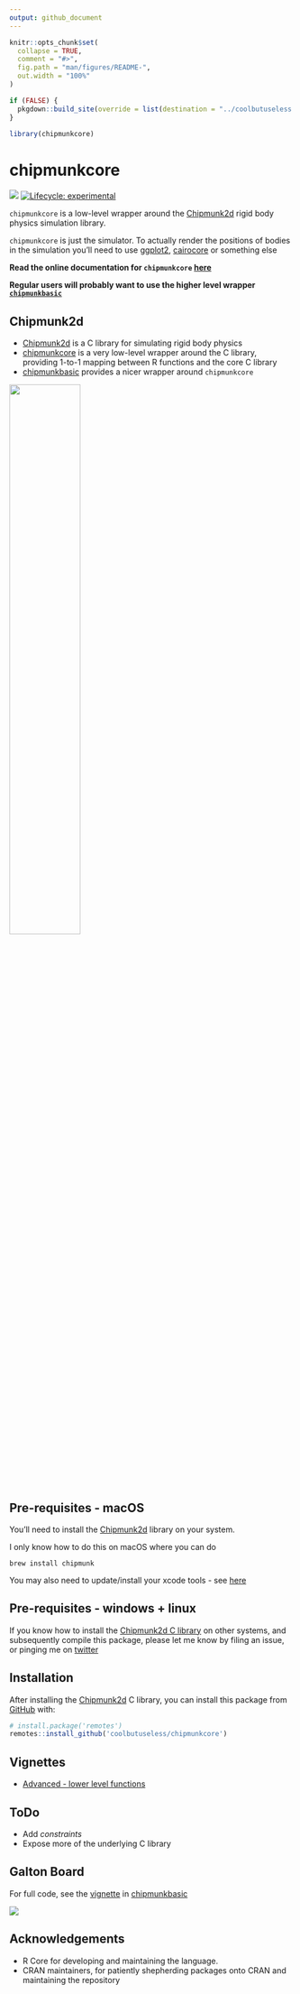 ```yaml
---
output: github_document
---
```


<!-- README.md is generated from README.Rmd. Please edit that file -->

```r
knitr::opts_chunk$set(
  collapse = TRUE,
  comment = "#>",
  fig.path = "man/figures/README-",
  out.width = "100%"
)

if (FALSE) {
  pkgdown::build_site(override = list(destination = "../coolbutuseless.github.io/package/chipmunkcore"))
}

library(chipmunkcore)
```

# chipmunkcore

<!-- badges: start -->
![](https://img.shields.io/badge/cool-useless-green.svg)
[![Lifecycle: experimental](https://img.shields.io/badge/lifecycle-experimental-orange.svg)](https://www.tidyverse.org/lifecycle/#experimental)
<!-- badges: end -->

`chipmunkcore` is a low-level wrapper around the [Chipmunk2d](http://chipmunk-physics.net/) rigid body 
physics simulation library.


`chipmunkcore` is just the simulator. To actually render the positions of bodies in the simulation you'll need
to use [ggplot2](https://cran.r-project.org/package=ggplot2), [cairocore](https://github.com/coolbutuseless/cairocore) or
something else


**Read the online documentation for `chipmunkcore` [here](https://coolbutuseless.github.io/package/chipmunkcore)**

**Regular users will probably want to use the higher level wrapper [`chipmunkbasic`](https://coolbutuseless.github.io/package/chipmunkbasic)**


## Chipmunk2d

* [Chipmunk2d](http://chipmunk-physics.net/) is a C library for simulating rigid
body physics
* [chipmunkcore](https://coolbutuseless.github.io/package/chipmunkcore) is a very low-level
wrapper around the C library, providing 1-to-1 mapping between R functions and 
the core C library
* [chipmunkbasic](https://coolbutuseless.github.io/package/chipmunkbasic) provides a 
nicer wrapper around `chipmunkcore`

<img src="man/figures/chipmunk-overview.png" width="50%" />


## Pre-requisites - macOS

You'll need to install the [Chipmunk2d](http://chipmunk-physics.net/) library on 
your system.

I only know how to do this on macOS where you can do

```
brew install chipmunk
```

You may also need to update/install your xcode tools - see [here](https://stackoverflow.com/questions/58313047/cannot-compile-r-packages-with-c-code-after-updating-to-macos-catalina)


## Pre-requisites - windows + linux

If you know how to install the [Chipmunk2d C library](http://chipmunk-physics.net/) on other systems, and subsequently compile
this package, please let me know by filing an issue, or pinging me on 
[twitter](https://twitter.com/coolbutuseless)

    
## Installation

After installing the [Chipmunk2d](http://chipmunk-physics.net/) C library, 
you can install this package from [GitHub](https://github.com/coolbutuseless/chipmunkcore) with:

``` r
# install.package('remotes')
remotes::install_github('coolbutuseless/chipmunkcore')
```


## Vignettes

* [Advanced - lower level functions](https://coolbutuseless.github.io/package/chipmunkcore/articles/advanced.html)

## ToDo

* Add *constraints*
* Expose more of the underlying C library

## Galton Board

For full code, see the [vignette](https://coolbutuseless.github.io/package/chipmunkcore/articles/galton.html)
in [chipmunkbasic](https://github.com/coolbutuseless/chipmunkbasic) 


![](man/figures/galton.gif)




## Acknowledgements

* R Core for developing and maintaining the language.
* CRAN maintainers, for patiently shepherding packages onto CRAN and maintaining
  the repository
